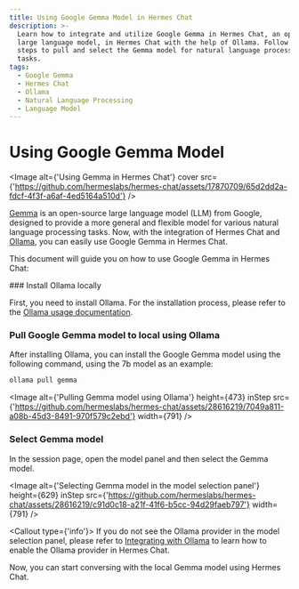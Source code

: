 ```yaml
---
title: Using Google Gemma Model in Hermes Chat
description: >-
  Learn how to integrate and utilize Google Gemma in Hermes Chat, an open-source
  large language model, in Hermes Chat with the help of Ollama. Follow these
  steps to pull and select the Gemma model for natural language processing
  tasks.
tags:
  - Google Gemma
  - Hermes Chat
  - Ollama
  - Natural Language Processing
  - Language Model
---
```


# Using Google Gemma Model

<Image alt={'Using Gemma in Hermes Chat'} cover src={'https://github.com/hermeslabs/hermes-chat/assets/17870709/65d2dd2a-fdcf-4f3f-a6af-4ed5164a510d'} />

[Gemma](https://blog.google/technology/developers/gemma-open-models/) is an open-source large language model (LLM) from Google, designed to provide a more general and flexible model for various natural language processing tasks. Now, with the integration of Hermes Chat and [Ollama](https://ollama.com/), you can easily use Google Gemma in Hermes Chat.

This document will guide you on how to use Google Gemma in Hermes Chat:

<Steps>
  ### Install Ollama locally

  First, you need to install Ollama. For the installation process, please refer to the [Ollama usage documentation](/docs/usage/providers/ollama).

  ### Pull Google Gemma model to local using Ollama

  After installing Ollama, you can install the Google Gemma model using the following command, using the 7b model as an example:

  ```bash
  ollama pull gemma
  ```

  <Image alt={'Pulling Gemma model using Ollama'} height={473} inStep src={'https://github.com/hermeslabs/hermes-chat/assets/28616219/7049a811-a08b-45d3-8491-970f579c2ebd'} width={791} />

  ### Select Gemma model

  In the session page, open the model panel and then select the Gemma model.

  <Image alt={'Selecting Gemma model in the model selection panel'} height={629} inStep src={'https://github.com/hermeslabs/hermes-chat/assets/28616219/c91d0c18-a21f-41f6-b5cc-94d29faeb797'} width={791} />

  <Callout type={'info'}>
    If you do not see the Ollama provider in the model selection panel, please refer to [Integrating
    with Ollama](/docs/self-hosting/examples/ollama) to learn how to enable the Ollama provider in
    Hermes Chat.
  </Callout>
</Steps>

Now, you can start conversing with the local Gemma model using Hermes Chat.

